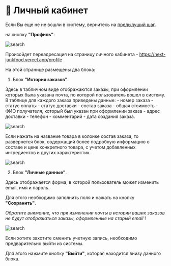 # 👤 Личный кабинет

Если Вы еще не не вошли в систему, вернитесь на [предыдущий шаг](login).

на кнопку **"Профиль"**:

![search](/images/profilebtn.png)

Произойдет переадресация на страницу личного кабинета - https://next-junkfood.vercel.app/profile

На этой странице размещены два блока: 

1. Блок **"История заказов"**.

Здесь в табличном виде отображаются заказы, при оформлении которых была указана почта, по которой пользователь вошел в систему.
В таблице для каждого заказа приведены данные: 
    - номер заказа
    - статус оплаты 
    - статус доставки
    - состав заказа
    - общая стоимость
    - ФИО получателя, который был указан при оформлении заказа
    - адрес доставки
    - телефон
    - комментарий
    - дата создания заказа. 

![search](/images/hist2.png)

Если нажать на название товара в колонке состав заказа, то развернется 
блок, содержащий более подробную информацию о составе и цене конкретного товара, с учетом добавленных ингредиентов и других характеристик.
    
![search](/images/hist3.png)

2. Блок **"Личные данные"**.

Здесь отображается форма, в которой пользователь может изменить email, имя и пароль.

Для этого необходимо заполнить поля и нажать на кнопку **"Сохранить"**.

*Обратите внимание, что при изменении почты в истории ваших заказов не будут отображаться заказы, оформленные на старый email* !

![search](/images/update.png)

Если хотите захотите сменить учетную запись, необходимо предварительно выйти из системы. 

Для этого нажмите кнопку **"Выйти"**, которая находится внизу данного блока. 
